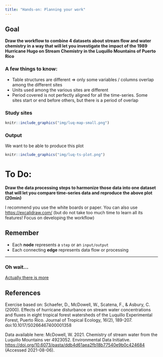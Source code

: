 ```yaml
---
title: "Hands-on: Planning your work"
---
```




## Goal

**Draw the workflow to combine 4 datasets about stream flow and water chemistry in a way that will let you investigate the impact of the 1989 Hurricane Hugo on Stream Chemistry in the Luquillo Mountains of Puerto Rico**


### A few things to know:

- Table structures are different => only some variables / columns overlap among the different sites
- Units used among the various sites are different
- Period covered is not perfectly aligned for all the time-series. Some sites start or end before others, but there is a period of overlap




### Study sites

```r
knitr::include_graphics("img/luq-map-small.png")
```

### Output

We want to be able to produce this plot

```r
knitr::include_graphics("img/luq-ts-plot.png")
```
# To Do:

**Draw the data processing steps to harmonize those data into one dataset that will let you compare time-series data and reproduce the above plot (20min)**

I recommend you use the white boards or paper. You can also use <https://excalidraw.com/> (but do not take too much time to learn all its features! Focus on developing the workflow)

## Remember

- Each **node** represents a `step` or an `input/output`
- Each connecting **edge** represents data flow or processing


---

### Oh wait...

[Actually there is more](day1-hands-on_drawings_p2.html)


## References

Exercise based on: Schaefer, D., McDowell, W., Scatena, F., & Asbury, C. (2000). Effects of hurricane disturbance on stream water concentrations and fluxes in eight tropical forest watersheds of the Luquillo Experimental Forest, Puerto Rico. Journal of Tropical Ecology, 16(2), 189-207. doi:10.1017/S0266467400001358

Data available here: McDowell, W. 2021. Chemistry of stream water from the Luquillo Mountains ver 4923052. Environmental Data Initiative. <https://doi.org/10.6073/pasta/ddb4d61aea2fb18b77540e9b0c424684> (Accessed 2021-08-06).
